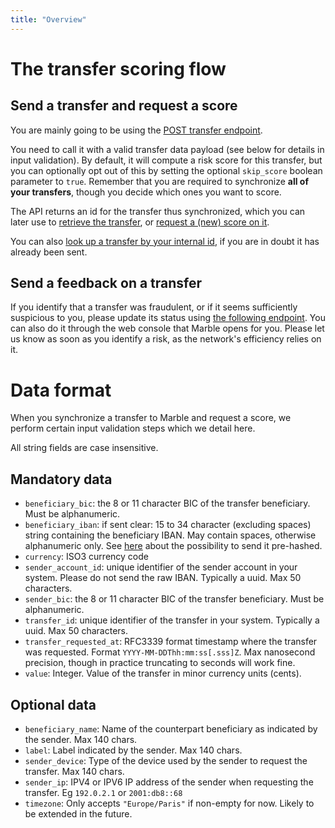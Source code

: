 ```yaml
---
title: "Overview"
---
```


# The transfer scoring flow

## Send a transfer and request a score

You are mainly going to be using the [POST transfer endpoint](/reference/post_transfers).

You need to call it with a valid transfer data payload (see below for details in input validation). By default, it will compute a risk score for this transfer, but you can optionally opt out of this by setting the optional `skip_score` boolean parameter to `true`. Remember that you are required to synchronize **all of your transfers**, though you decide which ones you want to score.

The API returns an id for the transfer thus synchronized, which you can later use to [retrieve the transfer](/reference/get_transfers-transfer-id), or [request a (new) score on it](/reference/post_transfers-transfer-id-score).

You can also [look up a transfer by your internal id](/reference/get_transfers), if you are in doubt it has already been sent.

## Send a feedback on a transfer

If you identify that a transfer was fraudulent, or if it seems sufficiently suspicious to you, please update its status using [the following endpoint](/reference/patch_transfers-transfer-id). You can also do it through the web console that Marble opens for you. Please let us know as soon as you identify a risk, as the network's efficiency relies on it.

# Data format

When you synchronize a transfer to Marble and request a score, we perform certain input validation steps which we detail here.

All string fields are case insensitive.

## Mandatory data

* `beneficiary_bic`: the 8 or 11 character BIC of the transfer beneficiary. Must be alphanumeric.
* `beneficiary_iban`: if sent clear: 15 to 34 character (excluding spaces) string containing the beneficiary IBAN. May contain spaces, otherwise alphanumeric only. See [here](https://dash.readme.com/project/checkmarble/v1.0.0/refs/iban-hashing) about the possibility to send it pre-hashed.
* `currency`: ISO3 currency code
* `sender_account_id`: unique identifier of the sender account in your system. Please do not send the raw IBAN. Typically a uuid. Max 50 characters.
* `sender_bic`: the 8 or 11 character BIC of the transfer beneficiary. Must be alphanumeric.
* `transfer_id`: unique identifier of the transfer in your system. Typically a uuid. Max 50 characters.
* `transfer_requested_at`: RFC3339 format timestamp where the transfer was requested. Format `YYYY-MM-DDThh:mm:ss[.sss]Z`. Max nanosecond precision, though in practice truncating to seconds will work fine.
* `value`: Integer. Value of the transfer in minor currency units (cents).

## Optional data

* `beneficiary_name`: Name of the counterpart beneficiary as indicated by the sender. Max 140 chars.
* `label`: Label indicated by the sender. Max 140 chars.
* `sender_device`: Type of the device used by the sender to request the transfer. Max 140 chars.
* `sender_ip`: IPV4 or IPV6 IP address of the sender when requesting the transfer. Eg `192.0.2.1` or `2001:db8::68`
* `timezone`: Only accepts `"Europe/Paris"` if non-empty for now. Likely to be extended in the future.
